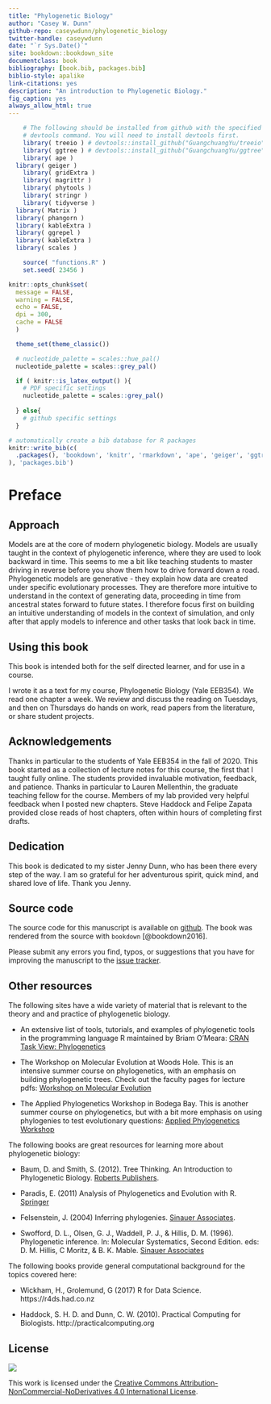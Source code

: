 ```yaml
--- 
title: "Phylogenetic Biology"
author: "Casey W. Dunn"
github-repo: caseywdunn/phylogenetic_biology
twitter-handle: caseywdunn
date: "`r Sys.Date()`"
site: bookdown::bookdown_site
documentclass: book
bibliography: [book.bib, packages.bib]
biblio-style: apalike
link-citations: yes
description: "An introduction to Phylogenetic Biology."
fig_caption: yes
always_allow_html: true
---
```


```r
	# The following should be installed from github with the specified 
	# devtools command. You will need to install devtools first.
	library( treeio ) # devtools::install_github("GuangchuangYu/treeio")
	library( ggtree ) # devtools::install_github("GuangchuangYu/ggtree")
	library( ape )
  library( geiger )
	library( gridExtra )
	library( magrittr )
	library( phytools )
	library( stringr )
	library( tidyverse )
  library( Matrix )
  library( phangorn )
  library( kableExtra )
  library( ggrepel )
  library( kableExtra )
  library( scales )

	source( "functions.R" )
	set.seed( 23456 )
```


```r
knitr::opts_chunk$set(
  message = FALSE,
  warning = FALSE,
  echo = FALSE,
  dpi = 300,
  cache = FALSE
  )
```

```r

  theme_set(theme_classic())

  # nucleotide_palette = scales::hue_pal() 
  nucleotide_palette = scales::grey_pal()

  if ( knitr::is_latex_output() ){
    # PDF specific settings
    nucleotide_palette = scales::grey_pal()
    
  } else{
    # github specific settings
  }

```



```r
# automatically create a bib database for R packages
knitr::write_bib(c(
  .packages(), 'bookdown', 'knitr', 'rmarkdown', 'ape', 'geiger', 'ggtree', 'treeio', 'phytools'
), 'packages.bib')
```


# Preface {-}

## Approach

Models are at the core of modern phylogenetic biology. Models are usually taught in the context of phylogenetic inference, where they are used to look backward in time. This seems to me a bit like teaching students to master driving in reverse before you show them how to drive forward down a road. Phylogenetic models are generative - they explain how data are created under specific evolutionary processes. They are therefore more intuitive to understand in the context of generating data, proceeding in time from ancestral states forward to future states. I therefore focus first on building an intuitive understanding of models in the context of simulation, and only after that apply models to inference and other tasks that look back in time.

## Using this book

This book is intended both for the self directed learner, and for use in a course. 

I wrote it as a text for my course, Phylogenetic Biology (Yale EEB354). We read one chapter a week. We review and discuss the reading on Tuesdays, and then on Thursdays do hands on work, read papers from the literature, or share student projects.

## Acknowledgements

Thanks in particular to the students of Yale EEB354 in the fall of 2020. This book started as a collection of lecture notes for this course, the first that I taught fully online. The students provided invaluable motivation, feedback, and patience. Thanks in particular to Lauren Mellenthin, the graduate teaching fellow for the course. Members of my lab provided very helpful feedback when I posted new chapters. Steve Haddock and Felipe Zapata provided close reads of host chapters, often within hours of completing first drafts.

## Dedication

This book is dedicated to my sister Jenny Dunn, who has been there every step of the way. I am so grateful for her adventurous spirit, quick mind, and shared love of life. Thank you Jenny.


## Source code

The source code for this manuscript is available on [github]( https://github.com/caseywdunn/phylogenetic_biology). The book was rendered from the source with `bookdown` [@bookdown2016].

Please submit any errors you find, typos, or suggestions that you have for improving the manuscript to the [issue tracker](https://github.com/caseywdunn/phylogenetic_biology/issues).

## Other resources

The following sites have a wide variety of material that is relevant to the 
theory and and practice of phylogenetic biology.

- An extensive list of tools, tutorials, and examples of phylogenetic tools in 
the programming language R maintained by Briam O'Meara:
[CRAN Task View: Phylogenetics](https://cran.r-project.org/web/views/Phylogenetics.html)

- The Workshop on Molecular Evolution at Woods Hole. This is an intensive summer 
course on phylogenetics, with an emphasis on building phylogenetic trees. Check 
out the faculty pages for lecture pdfs:
[Workshop on Molecular Evolution](https://molevolworkshop.github.io)

- The Applied Phylogenetics Workshop in Bodega Bay. This is another summer course 
on phylogenetics, but with a bit more emphasis on using phylogenies to test 
evolutionary questions:
[Applied Phylogenetics Workshop](http://treethinkers.org/tutorials/)

The following books are great resources for learning more about phylogenetic biology:

- Baum, D. and Smith, S. (2012). Tree Thinking. An Introduction to Phylogenetic 
Biology. [Roberts Publishers](http://www.roberts-publishers.com/tree-thinking-an-introduction-to-phylogenetic-biology.html).

- Paradis, E. (2011) Analysis of Phylogenetics and Evolution with R. 
[Springer](http://www.springer.com/life+sciences/evolutionary+%26+developmental+biology/book/978-0-387-32914-7)

- Felsenstein, J. (2004) Inferring phylogenies. 
[Sinauer Associates](http://www.sinauer.com/detail.php?id=1775).

- Swofford, D. L., Olsen, G. J., Waddell, P. J., & Hillis, D. M. (1996). 
Phylogenetic inference. In: Molecular Systematics, Second Edition. eds: D. M. 
Hillis, C Moritz, & B. K. Mable. [Sinauer Associates](http://www.sinauer.com/detail.php?id=1775)

The following books provide general computational background for the topics covered here:

- Wickham, H., Grolemund, G (2017) R for Data Science. https://r4ds.had.co.nz

- Haddock, S. H. D. and Dunn, C. W. (2010). Practical Computing for Biologists. http://practicalcomputing.org





## License

![](figures/by-nc-nd-600.png)

This work is licensed under the [Creative Commons Attribution-NonCommercial-NoDerivatives 4.0 International License]( http://creativecommons.org/licenses/by-nc-nd/4.0/).
